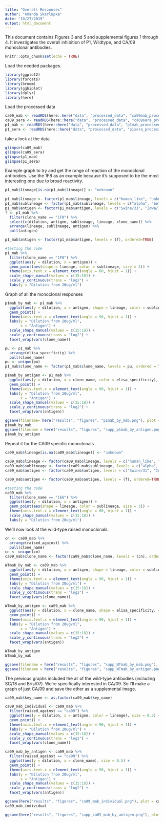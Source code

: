 ```yaml
---
title: "Overall Responses"
author: "Amanda Skarlupka"
date: "10/27/2019"
output: html_document
---
```

This document contains Figures 3 and 5 and supplemental figures 1 through 4. 
It investigates the overall inhibition of P1, Wildtype, and CA/09 monoclonal antibodies. 

```r
knitr::opts_chunk$set(echo = TRUE)
```


Load the needed packages.
```r
library(ggplot2)
library(forcats)
library(broom)
library(ggbiplot)
library(dplyr)
library(here)
```


Load the processed data
```r
ca09_mab <- readRDS(here::here("data", "processed_data", "ca09mab_processed_data.rds"))
ca09_sera <- readRDS(here::here("data", "processed_data", "ca09sera_processed_data.rds"))
p1_mab <- readRDS(here::here("data", "processed_data", "p1mab_processed_data.rds"))
p1_sera <- readRDS(here::here("data", "processed_data", "p1sera_processed_data.rds"))
```


take a look at the data
```r
glimpse(ca09_mab)
glimpse(ca09_sera)
glimpse(p1_mab)
glimpse(p1_sera)
```


Example graph to try and get the range of reaction of the monoclonal antibodies. Use the 1F8 as an example because it's supposed to be the most interesting one due to broad reactivity. 
```r
p1_mab$lineage[is.na(p1_mab$lineage)] <- "unknown"
  
p1_mab$lineage <- factor(p1_mab$lineage, levels = c("human_like", "unknown", "classical", "eurasian"))
p1_mab$sublineage <- factor(p1_mab$sublineage, levels = c("alpha", "beta", "gamma", "gamma_2", "npdm", "delta_1", "delta_2"))
p1_mab$antigen <- factor(p1_mab$antigen, levels = c("Swine/31", "Iowa/73", "WI/97", "Indiana/00", "NC/01", "Spain/2003", "Zhejiang/07", "Colorado/09", "Illinois/09", "Minnesota/09", "NC/09", "NC/34543/09", "NC/5043-1/09", "Utah/09", "Missouri/13", "Nebraska/13", "MN/15", "NC/15"), ordered = TRUE)
f <- p1_mab %>%
  filter(clone_name == "1F8") %>%
  select(c(dilution, antigen, sublineage, lineage, clone_name)) %>%
  arrange(lineage, sublineage, antigen) %>%
  pull(antigen)

p1_mab$antigen <- factor(p1_mab$antigen, levels = (f), ordered=TRUE)

#testing the code
p1_mab %>%
  filter(clone_name == "1F8") %>%
  ggplot(aes(y = dilution, x = antigen)) +
  geom_point(aes(shape = lineage, color = sublineage, size = 3)) +
  theme(axis.text.x = element_text(angle = 60, hjust = 1)) +
  scale_shape_manual(values = c(15:18)) +
  scale_y_continuous(trans = "log2") +
  labs(y = "Dilution from 20ug/ml") 

```



Graph of all the monoclonal responses

```r
p1mab_by_mab <- p1_mab %>%
  ggplot(aes(y = dilution, x = antigen, shape = lineage, color = sublineage), size = 0.5) +
  geom_point() +
  theme(axis.text.x = element_text(angle = 90, hjust = 1)) +
  labs(y = "Dilution from 20ug/ml",
       x = "Antigen") +
  scale_shape_manual(values = c(15:18)) +
  scale_y_continuous(trans = "log2") +
  facet_wrap(vars(clone_name))

pu <- p1_mab %>%
  arrange(elisa_specificity) %>%
  pull(clone_name)
pu <- unique(pu)
p1_mab$clone_name <- factor(p1_mab$clone_name, levels = pu, ordered = TRUE)

p1mab_by_antigen <- p1_mab %>%
  ggplot(aes(y = dilution, x = clone_name, color = elisa_specificity), size = 0.5) +
  geom_point() +
  theme(axis.text.x = element_text(angle = 90, hjust = 1)) +
  labs(y = "Dilution from 20ug/ml",
       x = "Antigen") +
  scale_shape_manual(values = c(15:18)) +
  scale_y_continuous(trans = "log2") +
  facet_wrap(vars(antigen))

ggsave(filename= here("results", "figures", "p1mab_by_mab.png"), plot = p1mab_by_mab)
p1mab_by_mab
ggsave(filename = here("results", "figures", "supp_p1mab_by_antigen.png"), plot = p1mab_by_antigen)
p1mab_by_antigen
```
Repeat it for the CA09 specific monoclonals
```r
ca09_mab$lineage[is.na(ca09_mab$lineage)] <- "unknown"
  
ca09_mab$lineage <- factor(ca09_mab$lineage, levels = c("human_like", "unknown", "classical", "eurasian"))
ca09_mab$sublineage <- factor(ca09_mab$sublineage, levels = c("alpha", "beta", "gamma", "gamma_2", "npdm", "delta_1", "delta_2"))
ca09_mab$antigen <- factor(ca09_mab$antigen, levels = c("Swine/31", "Iowa/73", "WI/97", "Indiana/00", "NC/01", "Spain/2003", "Zhejiang/07", "Colorado/09", "Illinois/09", "Minnesota/09", "NC/09", "NC/34543/09", "NC/5043-1/09", "Utah/09", "Missouri/13", "Nebraska/13", "MN/15", "NC/15"), ordered = TRUE)

ca09_mab$antigen <- factor(ca09_mab$antigen, levels = (f), ordered=TRUE)

#testing the code
ca09_mab %>%
  filter(clone_name == "1E6") %>%
  ggplot(aes(y = dilution, x = antigen)) +
  geom_point(aes(shape = lineage, color = sublineage, size = 3)) +
  theme(axis.text.x = element_text(angle = 60, hjust = 1)) +
  scale_shape_manual(values = c(15:18)) +
  labs(y = "Dilution from 20ug/ml") 
```
We'll now look at the wild-type raised monoclonals. 
```r

cn <- ca09_mab %>%
  arrange(raised_against) %>%
  pull(clone_name)
cn <- unique(cn)
ca09_mab$clone_name <- factor(ca09_mab$clone_name, levels = (cn), ordered=TRUE)

WTmab_by_mab <- ca09_mab %>%
  ggplot(aes(y = dilution, x = antigen, shape = lineage, color = sublineage), size = 0.5) +
  geom_point() +
  theme(axis.text.x = element_text(angle = 90, hjust = 1)) +
  labs(y = "Dilution from 20ug/ml") +
  scale_shape_manual(values = c(15:18)) +
  scale_y_continuous(trans = "log2") +
  facet_wrap(vars(clone_name))

WTmab_by_antigen <- ca09_mab %>%
  ggplot(aes(y = dilution, x = clone_name, shape = elisa_specificity, color = raised_against), size = 0.5) +
  geom_point() +
  theme(axis.text.x = element_text(angle = 90, hjust = 1)) +
  labs(y = "Dilution from 20ug/ml",
       x = "Antigen") +
  scale_shape_manual(values = c(15:18)) +
  scale_y_continuous(trans = "log2") +
  facet_wrap(vars(antigen))

WTmab_by_antigen
WTmab_by_mab

ggsave(filename = here("results", "figures", "supp_WTmab_by_mab.png"), plot = WTmab_by_mab, width = 9)
ggsave(filename = here("results", "figures", "supp_WTmab_by_antigen.png"), plot = WTmab_by_antigen, width = 9)
```


The previous graphs included the all of the wild-type antibodies (including SC/18 and Bris/07). We're specifically interested in CA/09. So I'll make a graph of just CA/09 and save the other as a supplemental image. 

```r
ca09_mab$key_name <- as.factor(ca09_mab$key_name)

ca09_mab_individual <- ca09_mab %>%
  filter(raised_against == "ca09") %>%
  ggplot(aes(y = dilution, x = antigen, color = lineage), size = 0.5) +
  geom_point() +
  theme(axis.text.x = element_text(angle = 90, hjust = 1)) +
  labs(y = "Dilution from 20ug/ml") +
  scale_shape_manual(values = c(15:18)) +
  scale_y_continuous(trans = "log2") +
  facet_wrap(vars(clone_name))

ca09_mab_by_antigen <- ca09_mab %>%
  filter(raised_against == "ca09") %>%
  ggplot(aes(y = dilution, x = clone_name), size = 0.5) +
  geom_point() +
  theme(axis.text.x = element_text(angle = 90, hjust = 1)) +
  labs(y = "Dilution from 20ug/ml",
       x = "Antigen") +
  scale_shape_manual(values = c(15:18)) +
  scale_y_continuous(trans = "log2") +
  facet_wrap(vars(antigen))

ggsave(here("results", "figures", "ca09_mab_individual.png"), plot = ca09_mab_individual, width = 9)
ca09_mab_individual

ggsave(here("results", "figures", "supp_ca09_mab_by_antigen.png"), plot = ca09_mab_by_antigen, width =9)
```



  